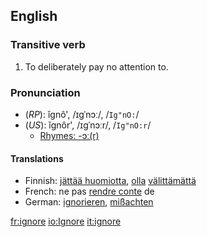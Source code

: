 ==English==

===Transitive verb===
{{en-infl-reg-other-e|ignor|e||}}
# To deliberately pay no attention to.

===Pronunciation===
*(''RP''): ĭgnô', /ɪɡˈnɔː/, /<tt>Ig"nO:</tt>/
*(''US''): ĭgnôr', /ɪɡˈnɔːr/, /<tt>Ig"nO:r</tt>/
**[[rhymes:English:-ɔː(r)|Rhymes: -ɔː(r)]]

====Translations====
*Finnish: [[jättää huomiotta]], [[olla]] [[välittää|välittämättä]]
*French: ne pas [[rendre conte]] de<!--note: "ignorer" is incorrect; this means "to be ignorant of", not "to ignore"-->
*German: [[ignorieren]], [[mißachten]]
[[fr:ignore]]
[[io:Ignore]]
[[it:ignore]]